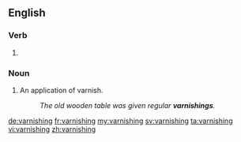 ==English==

===Verb===
{{head|en|present participle}}

# {{present participle of|varnish|lang=en}}

===Noun===
{{en-noun}}

# An application of varnish.
#: ''The old wooden table was given regular '''varnishings'''.''

[[de:varnishing]]
[[fr:varnishing]]
[[my:varnishing]]
[[sv:varnishing]]
[[ta:varnishing]]
[[vi:varnishing]]
[[zh:varnishing]]